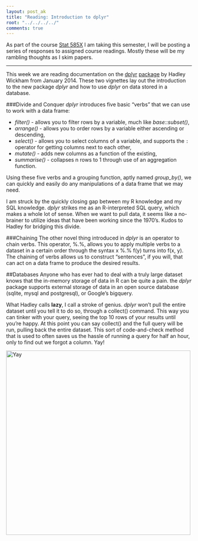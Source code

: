 ```yaml
---
layout: post_ak
title: "Reading: Introduction to dplyr"
root: "../../../../"
comments: true
---
```

As part of the course [Stat 585X](http://dicook.github.io/stat585/) I am taking this semester, I will be posting a series of responses to assigned course readings. Mostly these will be my rambling thoughts as I skim papers.

****
This week we are reading documentation on the [dplyr](http://cran.r-project.org/web/packages/dplyr/vignettes/introduction.html) [package](http://cran.r-project.org/web/packages/dplyr/vignettes/databases.html) by Hadley Wickham from January 2014. These two vignettes lay out the introduction to the new package *dplyr* and how to use *dplyr* on data stored in a database.

###Divide and Conquer
*dplyr* introduces five basic "verbs" that we can use to work with a data frame:

* *filter()* - allows you to filter rows by a variable, much like *base::subset()*, 
* *arrange()* - allows you to order rows by a variable either ascending or descending, 
* *select()* - allows you to select columns of a variable, and supports the `:` operator for getting columns next to each other, 
* *mutate()* - adds new columns as a function of the existing,
* *summarise()* - collapses n rows to 1 through use of an aggregation function.

Using these five verbs and a grouping function, aptly named *group_by()*, we can quickly and easily do any manipulations of a data frame that we may need. 

I am struck by the quickly closing gap between my R knowledge and my SQL knowledge. *dplyr* strikes me as an R-interpreted SQL query, which makes a whole lot of sense. When we want to pull data, it seems like a no-brainer to utilize ideas that have been working since the 1970's. Kudos to Hadley for bridging this divide.

###Chaining
The other novel thing introduced in *dplyr* is an operator to chain verbs. This operator, %.%, allows you to apply multiple verbs to a dataset in a certain order through the syntax x %.% f(y) turns into f(x, y). The chaining of verbs allows us to construct "sentences", if you will, that can act on a data frame to produce the desired results.

##Databases
Anyone who has ever had to deal with a truly large dataset knows that the in-memory storage of data in R can be quite a pain. the *dplyr* package supports external storage of data in an open source database (sqlite, mysql and postgresql), or Google's bigquery. 

What Hadley calls **lazy**, I call a stroke of genius. *dplyr* won't pull the entire dataset until you tell it to do so, through a collect() command. This way you can tinker with your query, seeing the top 10 rows of your results until you're happy. At this point you can say collect() and the full query will be run, pulling back the entire dataset. This sort of code-and-check method that is used to often saves us the hassle of running a query for half an hour, only to find out we forgot a column. Yay!

<img src="{{ page.root }}images/blog/2014-02-16-dplyr/yay_cat2.jpg" alt="Yay" style="width: 500px;"/>